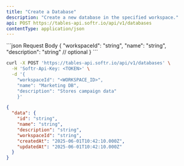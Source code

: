```yaml
---
title: "Create a Database"
description: "Create a new database in the specified workspace."
api: POST https://tables-api.softr.io/api/v1/databases
contentType: application/json
---
```



<ResponseExample>
```json Request Body
{
  "workspaceId": "string",
  "name": "string",
  "description": "string"  // optional
}
```

```bash Example Request
curl -X POST 'https://tables-api.softr.io/api/v1/databases' \
  -H 'Softr-Api-Key: <TOKEN>' \
  -d '{
    "workspaceId": "<WORKSPACE_ID>",
    "name": "Marketing DB",
    "description": "Stores campaign data"
	}'
```

```json Response
{
  "data": {
    "id": "string",
    "name": "string",
    "description": "string",
    "workspaceId": "string",
    "createdAt": "2025-06-01T10:42:10.000Z",
    "updatedAt": "2025-06-01T10:42:10.000Z"
  }
}
```
</ResponseExample>